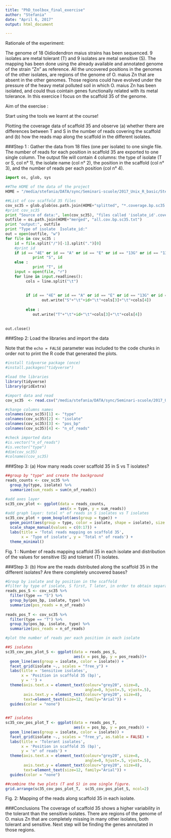 ```yaml
---
title: "PhD_toolbox_final_exercise"
author: "Stefania"
date: "April 6, 2017"
output: html_document

---
```


Rationale of the experiment:

The genome of 18 Oidiodendron maius strains has been sequenced. 9 isolates are metal tolerant (T) and 9 isolates are metal sensitive (S). The mapping has been done using the already available and annotated genome of the strain "Zn" as reference. All the uncovered positions in the genomes of the other isolates, are regions of the genome of O. maius Zn that are absent in the other genomes. Those regions could have evolved under the pressure of the heavy metal polluted soil in which O. maius Zn has been isolated, and could thus cointain genes functionally related with its metal tolerance. In this exercice I focus on the scaffold 35 of the genome. 

Aim of the exercise : 

Start using the tools we learnt at the course!

Plotting the coverage data of scaffold 35 and observe (a) whether there are differences between T and S in the number of reads covering the scaffold and (b) how the reads map along the scaffold in the different isolates.

###Step 1 : Gather the data from 18 files (one per isolate) to one single file.
The number of reads for each position in scaffold 35 are exported to one single  column. The output file will contain 4 columns: the type of isolate (T or S, col n° 1), the isolate name (col n° 2), the position in the scaffold (col n° 3), and the number of reads per each position (col n° 4).


```python

import os, glob, sys

##The HOME of the data of the project
HOME = "/media/stefania/DATA/sync/Seminari-scuole/2017_Unix_R_basic/Stefania_project_def/Stefania_project_def/data_scaffold35/"

##List of cov scaffold 35 files
cov_sc35 = glob.glob(os.path.join(HOME+"splitted", "*.coverage.bp.sc35.txt"))
#print cov_sc35
print "Source of data:", len(cov_sc35), "files called 'isolate_id'.coverage.bp.sc35.txt"
outfile = os.path.join(HOME+"merged", "all.cov.bp.sc35.txt")
print "output:", outfile
print "Type of isolate  Isolate_id:"
out = open(outfile, "w")
for file in cov_sc35 :
    id = file.split("/")[-1].split(".")[0]
    #print id
    if id == "4E" or id == "A" or id == "E" or id == "13G" or id == "1354" or id == "1357" or id == "1358" or id == "91" or id == "5L3" :
            print "S", id
    else :                
            print "T", id
    input = open(file, "r")
    for line in input.readlines():
         cols = line.split("\t")
        
        
         if id == "4E" or id == "A" or id == "E" or id == "13G" or id == "1354" or id == "1357" or id == "1358" or id == "91" or id == "5L3" :
                out.write("S"+"\t"+id+"\t"+cols[3]+"\t"+cols[4])
               
         else :      
            out.write("T"+"\t"+id+"\t"+cols[3]+"\t"+cols[4])
           
            
out.close()

```

###Step 2: Load the libraries and import the data 

Note that the `echo = FALSE` parameter was included to the code chunks in order not to print the R code that generated the plots.

```r
#install tidyverse package (once) 
#install.packages("tidyverse")

#load the libraries
library(tidyverse)
library(gridExtra)

#import data and read
cov_sc35  <- read.csv("/media/stefania/DATA/sync/Seminari-scuole/2017_Unix_R_basic/Stefania_project_def/Stefania_project_def/data_scaffold35/merged/all.cov.bp.sc35.txt", header=FALSE, sep="\t", stringsAsFactors = FALSE)

#change columns names
colnames(cov_sc35)[1] <- "type"
colnames(cov_sc35)[2] <- "isolate"
colnames(cov_sc35)[3] <- "pos_bp"
colnames(cov_sc35)[4] <- "n_of_reads"

#check imported data
#is.vector("n_of_reads")
#is.vector("type")
#dim(cov_sc35)
#colnames(cov_sc35)
```

###Step 3: (a) How many reads cover scaffold 35 in S vs T isolates?

```r
##group by "type" and create the background
reads_counts <- cov_sc35 %>%
  group_by(type, isolate) %>%
  summarize(sum_reads = sum(n_of_reads))

#add axes layer
sc35_cov_plot <- ggplot(data = reads_counts,
                        aes(x = type, y = sum_reads))
#add graph layer: total n° of reads in S isolates vs T isolates
sc35_cov_plot + geom_boxplot(aes(group = type)) + 
  geom_point(aes(group = type, color = isolate, shape = isolate), size = 4) +
  scale_shape_manual(values = c(0:17)) +
  labs(title = 'Total reads mapping on scaffold 35',
       x = 'Type of isolate', y = 'Total n° of reads') +
  theme_minimal()

```

Fig. 1 : Number of reads mapping scaffold 35 in each isolate and distribution of the values for sensitive (S) and tolerant (T) isolates.

###Step 3: (b) How are the reads distributed along the scaffold 35 in the different isolates? Are there completely uncovered bases?


```r
#Group by isolate and by position in the scaffold
#filter by type of isolate, S first, T later, in order to obtain separate graphics.
reads_pos_S <- cov_sc35 %>%
  filter(type == "S") %>%
  group_by(pos_bp, isolate, type) %>%
  summarize(pos_reads = n_of_reads)
 
reads_pos_T <- cov_sc35 %>%
  filter(type == "T") %>%
  group_by(pos_bp, isolate, type) %>%
  summarize(pos_reads = n_of_reads)

#plot the number of reads per each position in each isolate

##S isolates
sc35_cov_pos_plot_S <- ggplot(data = reads_pos_S,
                              aes(x = pos_bp, y = pos_reads))+
  geom_line(aes(group = isolate, color = isolate)) + 
  facet_grid(isolate ~., scales = "free_y") +
  labs(title = 'Sensitive isolates',
       x = 'Position in scaffold 35 (bp)',
       y = '') +
  theme(axis.text.x = element_text(colour="grey20", size=8,
                                   angle=0, hjust=.5, vjust=.5),
        axis.text.y = element_text(colour="grey20", size=8),
        text=element_text(size=12, family="Arial")) +
  guides(color = "none")
  

##T isolates
sc35_cov_pos_plot_T <- ggplot(data = reads_pos_T,
                              aes(x = pos_bp, y = pos_reads)) + 
  geom_line(aes(group = isolate, color = isolate)) + 
  facet_grid(isolate ~., scales = "free_y", as.table = FALSE) +
  labs(title = 'Tolerant isolates',
       x = 'Position in scaffold 35 (bp)',
       y = 'n° of reads') +
  theme(axis.text.x = element_text(colour="grey20", size=8,
                                   angle=0, hjust=.5, vjust=.5),
        axis.text.y = element_text(colour="grey20", size=8),
        text=element_text(size=12, family="Arial")) +
  guides(color = "none")
```


```r
##combine the two plots (T and S) in one single figure.
grid.arrange(sc35_cov_pos_plot_T,  sc35_cov_pos_plot_S, ncol=2)
```

Fig. 2: Mapping of the reads along scaffold 35 in each isolate. 

###Conclusions
The coverage of scaffold 35 shows a higher variability in the tolerant than the sensitive isolates. There are regions of the genome of O. maius Zn that are completely missing in many other isolates, both tolerant and sensitive. Next step will be finding the genes annotated in those regions. 



